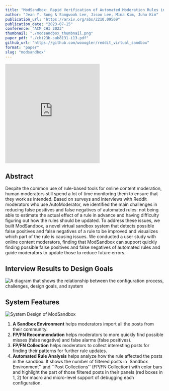 ```yaml
---
title: "ModSandbox: Rapid Verification of Automated Moderation Rules in an Online Community"
author: "Jean Y. Song & Sangwook Lee, Jisoo Lee, Mina Kim, Juho Kim"
publication_url: "https://arxiv.org/abs/2210.09569"
publication_date: "2023-07-15"
conference: "ACM CHI 2023"
thumbnail: "./modsandbox_thumbnail.png"
paper_pdf: "./chi23b-sub8131-i13.pdf"
github_url: "https://github.com/wooogler/reddit_virtual_sandbox"
format: "paper"
slug: "modsandbox"
---
```


<iframe
  height='315'
  src='https://www.youtube.com/embed/8EK2FsBKLAA'
  title='ModSandbox Demo Video'
  frameborder='0'
  allow='accelerometer; autoplay; clipboard-write; encrypted-media; gyroscope; picture-in-picture'
  allowfullscreen
  className='w-full'
></iframe>

## Abstract

Despite the common use of rule-based tools for online content moderation,
human moderators still spend a lot of time monitoring them to ensure that they work as intended.
Based on surveys and interviews with Reddit moderators who use AutoModerator,
we identified the main challenges in reducing false positives and false negatives of automated rules:
not being able to estimate the actual effect of a rule in advance and having difficulty figuring out how the rules should be updated.
To address these issues, we built ModSandbox,
a novel virtual sandbox system that detects possible false positives and false negatives of a rule to be improved and visualizes which part of the rule is causing issues.
We conducted a user study with online content moderators,
finding that ModSandbox can support quickly finding possible false positives and false negatives of automated rules and guide moderators to update those to reduce future errors.

## Interview Results to Design Goals

![A diagram that shows the relationship between the configuration process, challenges, design goals, and system](./system_design.png)

## System Features

![System Design of ModSandbox](./system.png)

1. **A Sandbox Environment** helps moderators import all the posts from their community.
2. **FP/FN Recommendation** helps moderators to more quickly find possible misses (false negative) and false alarms (false positives).
3. **FP/FN Collection** helps moderators to collect interesting posts for finding their patterns for further rule updates.
4. **Automated Rule Analysis** helps analyze how the rule affected the posts in the sandbox. It shows the number of filtered posts in `Sandbox Environment'' and ``Post Collections'' (FP/FN Collection) with color bars and highlight the part of those filtered posts in their panels (red boxes in 1, 2) for macro and micro-level support of debugging each configuration.
